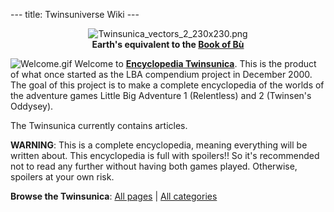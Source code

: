 ---
title: Twinsuniverse Wiki
---

<center>[[Image:Twinsunica vectors 2 230x230.png]]
<br>'''Earth's equivalent to the [[Book of Bù]]'''</center>



[[Image:Welcome.gif|right]]
Welcome to '''[[Encyclopedia Twinsunica]]'''. This is the product of what once started as the LBA compendium project in December 2000. The goal of this project is to make a complete encyclopedia of the worlds of the adventure games Little Big Adventure 1 (Relentless) and 2 (Twinsen's Oddysey).

The Twinsunica currently contains '''[[Twinsunica:Statistics|{{NUMBEROFARTICLES}}]]''' articles.

'''WARNING''': This is a complete encyclopedia, meaning everything will be written about. This encyclopedia is full with spoilers!! So it's recommended not to read any further without having both games played. Otherwise, spoilers at your own risk.

'''Browse the Twinsunica''': [[Special:Allpages|All pages]] | [[Special:Categories|All categories]]